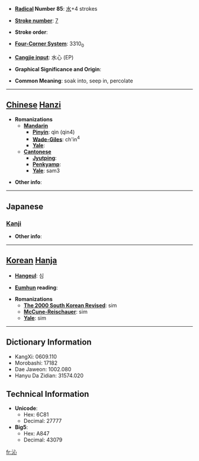 * '''[[Wiktionary:Chinese radical index| Radical]] Number 85''': [[Wiktionary:Chinese radical index 水|水]]+4 strokes

* '''[[Wiktionary:Chinese total strokes index|Stroke number]]''': [[Wiktionary:Chinese total strokes index 7|7]]

* '''Stroke order''': 

* '''[[Wiktionary:Chinese four corner index|Four-Corner System]]''': 3310<sub>0</sub>

* '''[[Wiktionary:Chinese Cangjie index|Cangjie input]]''': 水心 (EP)

* '''Graphical Significance and Origin''': 

* '''Common Meaning''': soak into, seep in, percolate

----

== [[Chinese]] [[Hanzi]] ==

* '''Romanizations'''
** '''[[Mandarin]]'''
*** '''[[Pinyin]]''': qìn (qin4)
*** '''[[Wade-Giles]]''': ch'in<sup>4</sup>
*** '''[[Yale]]''': 
** '''[[Cantonese]]'''
*** '''[[Jyutping]]''':
*** '''[[Penkyamp]]''': 
*** '''[[Yale]]''': sam3

* '''Other info''': 

----

==Japanese==
===[[Kanji]]===
{{kanji|on readings=[[しん]] (shin)|kun readings=[[しみる]] (shimiru)}}

* '''Other info''':  

----

== [[Korean]] [[Hanja]] ==

* '''[[Hangeul]]''': 심

* '''[[Eumhun]] reading''': 

* '''Romanizations'''
** '''[[The 2000 South Korean Revised Romanization|The 2000 South Korean Revised]]''': sim
** '''[[McCune-Reischauer]]''': sim
** '''[[Yale]]''': sim

----

== Dictionary Information ==

* KangXi: 0609.110
* Morobashi: 17182
* Dae Jaweon: 1002.080
* Hanyu Da Zidian: 31574.020

== Technical Information ==

* '''Unicode''':
** Hex: 6C81
** Decimal: 27777
* '''Big5''':
** Hex: A847
** Decimal: 43079

[[fr:沁]]